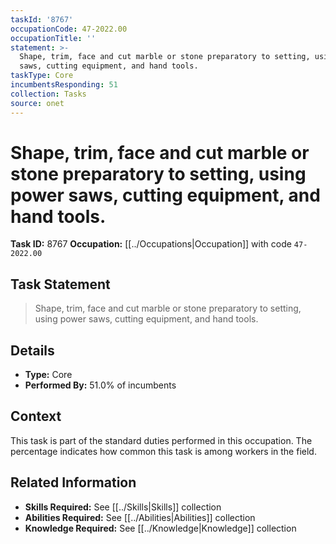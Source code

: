 ```yaml
---
taskId: '8767'
occupationCode: 47-2022.00
occupationTitle: ''
statement: >-
  Shape, trim, face and cut marble or stone preparatory to setting, using power
  saws, cutting equipment, and hand tools.
taskType: Core
incumbentsResponding: 51
collection: Tasks
source: onet
---
```

# Shape, trim, face and cut marble or stone preparatory to setting, using power saws, cutting equipment, and hand tools.

**Task ID:** 8767
**Occupation:** [[../Occupations|Occupation]] with code `47-2022.00`

## Task Statement

> Shape, trim, face and cut marble or stone preparatory to setting, using power saws, cutting equipment, and hand tools.

## Details

- **Type:** Core
- **Performed By:** 51.0% of incumbents

## Context

This task is part of the standard duties performed in this occupation. The percentage indicates how common this task is among workers in the field.

## Related Information

- **Skills Required:** See [[../Skills|Skills]] collection
- **Abilities Required:** See [[../Abilities|Abilities]] collection
- **Knowledge Required:** See [[../Knowledge|Knowledge]] collection
